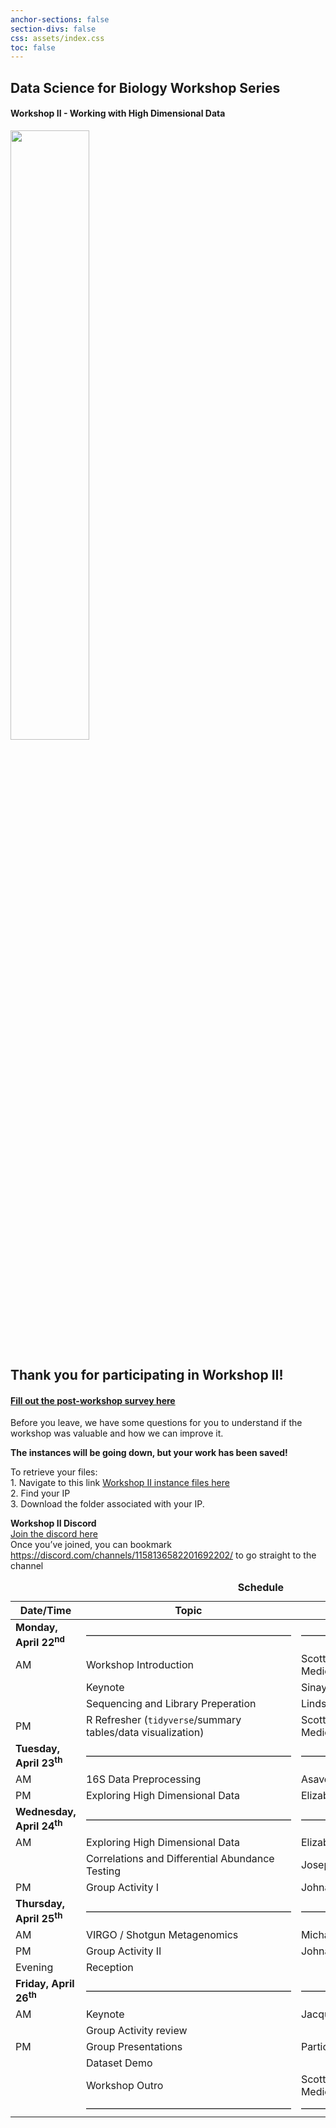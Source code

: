 ```yaml
---
anchor-sections: false
section-divs: false
css: assets/index.css
toc: false
---
```


::: {.grid}

::: {.g-col-12}

# Data Science for Biology Workshop Series
:::

::: {.g-col-6}
#### Workshop II - Working with High Dimensional Data
<!-- This week of content will prepare you to use R, RStudio, and Quarto for data analysis in clinical research. -->
:::

::: {.g-col-6 .text-start}

![](assets/images/durban_workshop_stickers_front_page.png){width=50%} 

:::


:::

<!-- ## Welcome to the workshop!

1. [Fill out the pre-workshop survey here](https://forms.gle/7sdT7YRJerdgFJcc7)  
2. [Join the discord here](https://discord.gg/Mb7pRTptqm) (once you've joined, you can bookmark [https://discord.com/channels/1158136582201692202/](https://discord.com/channels/1227264067899621427) to go straight to the channel.)  
3. Await instructions on logging into your AWS instance.

\ -->


## Thank you for participating in Workshop II!
#### [Fill out the post-workshop survey here](https://docs.google.com/forms/d/e/1FAIpQLSfgMquCfq-CPnj96dfMcCfQTRBH8eZlAqw7r5ItYVaibA4b4Q/viewform?usp=sf_link){target="_blank"}
Before you leave, we have some questions for you to understand if the workshop was valuable and how we can improve it.

**The instances will be going down, but your work has been saved!**

To retrieve your files: \
1. Navigate to this link [Workshop II instance files here](https://github.com/elsherbini/durban-data-science-for-biology/releases/tag/2024-04-26-0300){target="_blank"}\
2. Find your IP \
3. Download the folder associated with your IP. \

**Workshop II Discord** \
[Join the discord here](https://discord.gg/Mb7pRTptqm){target="_blank"} \
Once you've joined, you can bookmark [https://discord.com/channels/1158136582201692202/](https://discord.com/channels/1227264067899621427){target="_blank"} to go straight to the channel







<!-- ## Exporting your data from the AWS instance

1. Navigate to the file pane in your interactive RStudio
2. Click the house or "Home" to return the the home directory
3. Select the "workshop_2" directory by clicking the white box next to it
4. Click the gear or "More"
5. Select Export and Download -->


| Date/Time  | Topic  | Instructor|
|--------|--------|--------|
| **Monday, April 22^nd^**  |-------------------------------------------------------------- |-------------------------------------------------------------- |
| AM   | Workshop Introduction | Scott Handley (Wash U School of Medicine)|
|    | Keynote | Sinaye Ngcapu (CAPRISA)|
|  | Sequencing and Library Preperation  | Lindsay Droit (Wash U School of Medicine)|
| PM   | R Refresher (<code>tidyverse</code>/summary tables/data visualization) | Scott Handley (Wash U School of Medicine)|
| **Tuesday, April 23^th^**  |--------------------------------------------------------------|-------------------------------------------------------------- |
| AM   | 16S Data Preprocessing| Asavela Kama (CAPRISA)|
| PM | Exploring High Dimensional Data | Elizabeth Costello (Stanford University) |
| **Wednesday, April 24^th^**  |-------------------------------------------------------------- | --------------------------------------------------------------|
| AM   | Exploring High Dimensional Data | Elizabeth Costello (Stanford University)|
|    | Correlations and Differential Abundance Testing | Joseph Elsherbini (Ragon Institute)|
 PM | Group Activity I | Johnathan Shih (Ragon Institute)|
| **Thursday, April 25^th^**  |-------------------------------------------------------------- | --------------------------------------------------------------|
| AM   | VIRGO / Shotgun Metagenomics | Michael France (UMD School of Medicine)|
| PM   | Group Activity II  | Johnathan Shih (Ragon Institute)|
|Evening|Reception||
| **Friday, April 26^th^**  |-------------------------------------------------------------- | --------------------------------------------------------------|
| AM   | Keynote | Jacques Ravel (UMD School of Medicine)|  
| | Group Activity review |  |  
| PM | Group Presentations | Participants |
|  | Dataset Demo |  |
|  | Workshop Outro | Scott Handley (Wash U School of Medicine) |
| |-------------------------------------------------------------- |-------------------------------------------------------------- |
: <b>Schedule</b>